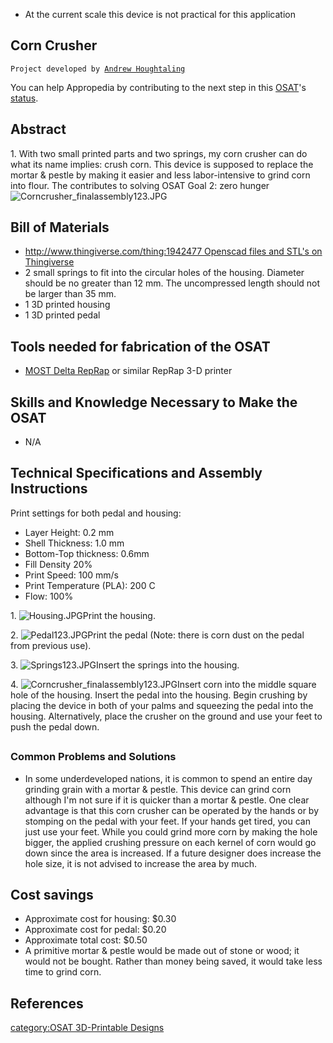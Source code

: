 {{777}}
{{notready}}
* At the current scale this device is not practical for this application

==Corn Crusher ==
 Project developed by [[User:adhought|Andrew Houghtaling]]
{{Statusboxtop}}
{{status-design}}
You can help Appropedia by contributing to the next step in this [[OSAT]]'s [[:Category:Status|status]].
{{boxbottom}}

==Abstract==
1. With two small printed parts and two springs, my corn crusher can do what its name implies: crush corn. This device is supposed to replace the mortar & pestle by making it easier and less labor-intensive to grind corn into flour. The contributes to solving OSAT Goal 2: zero hunger [[Image:Corncrusher finalassembly123.JPG|thumb|right]]

== Bill of Materials==
* [[http://www.thingiverse.com/thing:1942477 Openscad files and STL's on Thingiverse]]
* 2 small springs to fit into the circular holes of the housing. Diameter should be no greater than 12 mm. The uncompressed length should not be larger than 35 mm.
* 1 3D printed housing
* 1 3D printed pedal

== Tools needed for fabrication of the OSAT==
* [[Athena Build Overview| MOST Delta RepRap]] or similar RepRap 3-D printer



== Skills and Knowledge Necessary to Make the OSAT ==
* N/A

== Technical Specifications and Assembly Instructions==
Print settings for both pedal and housing:
* Layer Height: 0.2 mm
* Shell Thickness: 1.0 mm
* Bottom-Top thickness: 0.6mm
* Fill Density 20%
* Print Speed: 100 mm/s
* Print Temperature (PLA): 200 C
* Flow: 100%



1. [[Image:Housing.JPG|thumb|right]]Print the housing. {{clear}}

2. [[Image:Pedal123.JPG|thumb|right]]Print the pedal (Note: there is corn dust on the pedal from previous use). {{clear}}

3. [[Image:Springs123.JPG|thumb|right]]Insert the springs into the housing. {{clear}}

4. [[Image:Corncrusher finalassembly123.JPG|thumb|right]]Insert corn into the middle square hole of the housing. Insert the pedal into the housing. Begin crushing by placing the device in both of your palms and squeezing the pedal into the housing. Alternatively, place the crusher on the ground and use your feet to push the pedal down. {{clear}}
== ==
=== Common Problems and Solutions===
*In some underdeveloped nations, it is common to spend an entire day grinding grain with a mortar & pestle. This device can grind corn although I'm not sure if it is quicker than a mortar & pestle. One clear advantage is that this corn crusher can be operated by the hands or by stomping on the pedal with your feet. If your hands get tired, you can just use your feet. While you could grind more corn by making the hole bigger, the applied crushing pressure on each kernel of corn would go down since the area is increased. If a future designer does increase the hole size, it is not advised to increase the area by much.

== Cost savings==
* Approximate cost for housing: $0.30
* Approximate cost for pedal: $0.20
* Approximate total cost: $0.50
* A primitive mortar & pestle would be made out of stone or wood; it would not be bought. Rather than money being saved, it would take less time to grind corn. 

==References==



[[category:OSAT 3D-Printable Designs]]